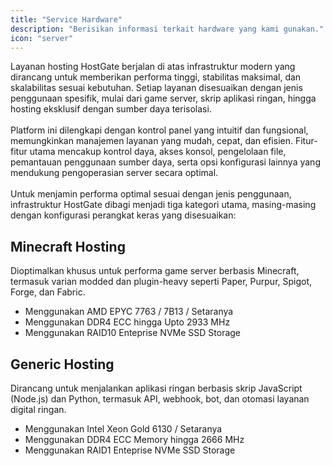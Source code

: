 ```yaml
---
title: "Service Hardware"
description: "Berisikan informasi terkait hardware yang kami gunakan."
icon: "server"
---
```


Layanan hosting HostGate berjalan di atas infrastruktur modern yang dirancang untuk memberikan performa tinggi, stabilitas maksimal, dan skalabilitas sesuai kebutuhan. Setiap layanan disesuaikan dengan jenis penggunaan spesifik, mulai dari game server, skrip aplikasi ringan, hingga hosting eksklusif dengan sumber daya terisolasi.<br/><br/>
Platform ini dilengkapi dengan kontrol panel yang intuitif dan fungsional, memungkinkan manajemen layanan yang mudah, cepat, dan efisien. Fitur-fitur utama mencakup kontrol daya, akses konsol, pengelolaan file, pemantauan penggunaan sumber daya, serta opsi konfigurasi lainnya yang mendukung pengoperasian server secara optimal.<br/><br/>
Untuk menjamin performa optimal sesuai dengan jenis penggunaan, infrastruktur HostGate dibagi menjadi tiga kategori utama, masing-masing dengan konfigurasi perangkat keras yang disesuaikan:

## Minecraft Hosting
Dioptimalkan khusus untuk performa game server berbasis Minecraft, termasuk varian modded dan plugin-heavy seperti Paper, Purpur, Spigot, Forge, dan Fabric.<br/>
- Menggunakan AMD EPYC 7763 / 7B13 / Setaranya
- Menggunakan DDR4 ECC hingga Upto 2933 MHz
- Menggunakan RAID10 Enteprise NVMe SSD Storage

## Generic Hosting
Dirancang untuk menjalankan aplikasi ringan berbasis skrip JavaScript (Node.js) dan Python, termasuk API, webhook, bot, dan otomasi layanan digital ringan.<br/>
- Menggunakan Intel Xeon Gold 6130 / Setaranya
- Menggunakan DDR4 ECC Memory hingga 2666 MHz
- Menggunakan RAID1 Enteprise NVMe SSD Storage